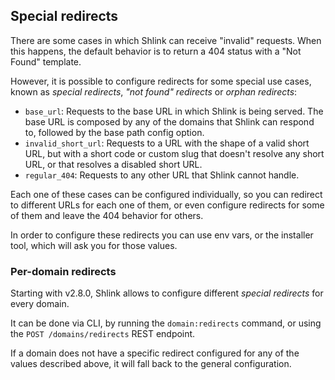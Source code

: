 ## Special redirects

There are some cases in which Shlink can receive "invalid" requests. When this happens, the default behavior is to return a 404 status with a "Not Found" template.

However, it is possible to configure redirects for some special use cases, known as *special redirects*, *"not found" redirects* or *orphan redirects*:

* `base_url`: Requests to the base URL in which Shlink is being served. The base URL is composed by any of the domains that Shlink can respond to, followed by the base path config option.
* `invalid_short_url`: Requests to a URL with the shape of a valid short URL, but with a short code or custom slug that doesn't resolve any short URL, or that resolves a disabled short URL.
* `regular_404`: Requests to any other URL that Shlink cannot handle.

Each one of these cases can be configured individually, so you can redirect to different URLs for each one of them, or even configure redirects for some of them and leave the 404 behavior for others.

In order to configure these redirects you can use env vars, or the installer tool, which will ask you for those values.

### Per-domain redirects

Starting with v2.8.0, Shlink allows to configure different *special redirects* for every domain.

It can be done via CLI, by running the `domain:redirects` command, or using the `POST /domains/redirects` REST endpoint.

If a domain does not have a specific redirect configured for any of the values described above, it will fall back to the general configuration.
